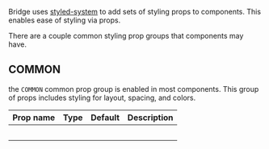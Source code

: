 

Bridge uses [styled-system](https://styled-system.com/) to add sets of styling props to components. This enables ease of styling via props.

There are a couple common styling prop groups that components may have. 

## COMMON
the `COMMON` common prop group is enabled in most components. This group of props includes styling for layout, spacing, and colors.

| Prop name | Type | Default | Description |
| :- | :- | :-: | :- |
|  |  | |  |
|  |  | |  |
|  |  | |  |
|  |  | |  |
|  |  | |  |